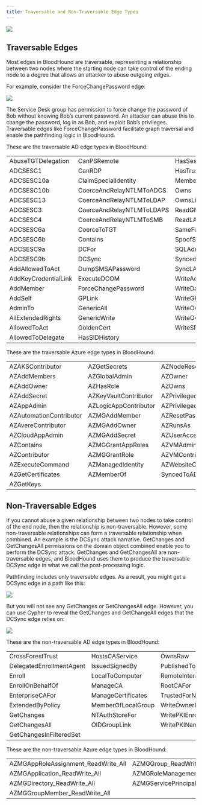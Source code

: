 ---
title: Traversable and Non-Traversable Edge Types
---

<img noZoom src="/assets/enterprise-AND-community-edition-pill-tag.svg"/> 


## Traversable Edges

Most edges in BloodHound are traversable, representing a relationship between two nodes where the starting node can take control of the ending node to a degree that allows an attacker to abuse outgoing edges.

For example, consider the ForceChangePassword edge:

<Frame>
  <img src="/assets/image-2-74.png"/>
</Frame>

The Service Desk group has permission to force change the password of Bob without knowing Bob’s current password. An attacker can abuse this to change the password, log in as Bob, and exploit Bob’s privileges. Traversable edges like ForceChangePassword facilitate graph traversal and enable the pathfinding logic in BloodHound.

These are the traversable AD edge types in BloodHound:

|                      |                           |                          |
|----------------------|---------------------------|--------------------------|
| AbuseTGTDelegation   | CanPSRemote               | HasSession               |
| ADCSESC1             | CanRDP                    | HasTrustKeys             |
| ADCSESC10a           | ClaimSpecialIdentity      | MemberOf                 |
| ADCSESC10b           | CoerceAndRelayNTLMToADCS  | Owns                     |
| ADCSESC13            | CoerceAndRelayNTLMToLDAP  | OwnsLimitedRights        |
| ADCSESC3             | CoerceAndRelayNTLMToLDAPS | ReadGMSAPassword         |
| ADCSESC4             | CoerceAndRelayNTLMToSMB   | ReadLAPSPassword         |
| ADCSESC6a            | CoerceToTGT               | SameForestTrust          |
| ADCSESC6b            | Contains                  | SpoofSIDHistory          |
| ADCSESC9a            | DCFor                     | SQLAdmin                 |
| ADCSESC9b            | DCSync                    | SyncedToEntraUser        |
| AddAllowedToAct      | DumpSMSAPassword          | SyncLAPSPassword         |
| AddKeyCredentialLink | ExecuteDCOM               | WriteAccountRestrictions |
| AddMember            | ForceChangePassword       | WriteDacl                |
| AddSelf              | GPLink                    | WriteGPLink              |
| AdminTo              | GenericAll                | WriteOwner               |
| AllExtendedRights    | GenericWrite              | WriteOwnerLimitedRights  |
| AllowedToAct         | GoldenCert                | WriteSPN                 |
| AllowedToDelegate    | HasSIDHistory             |                          |

These are the traversable Azure edge types in BloodHound:

|                         |                       |                           |
|-------------------------|-----------------------|---------------------------|
| AZAKSContributor        | AZGetSecrets          | AZNodeResourceGroup       |
| AZAddMembers            | AZGlobalAdmin         | AZOwner                   |
| AZAddOwner              | AZHasRole             | AZOwns                    |
| AZAddSecret             | AZKeyVaultContributor | AZPrivilegedAuthAdmin     |
| AZAppAdmin              | AZLogicAppContributor | AZPrivilegedRoleAdmin     |
| AZAutomationContributor | AZMGAddMember         | AZResetPassword           |
| AZAvereContributor      | AZMGAddOwner          | AZRunsAs                  |
| AZCloudAppAdmin         | AZMGAddSecret         | AZUserAccessAdministrator |
| AZContains              | AZMGGrantAppRoles     | AZVMAdminLogin            |
| AZContributor           | AZMGGrantRole         | AZVMContributor           |
| AZExecuteCommand        | AZManagedIdentity     | AZWebsiteContributor      |
| AZGetCertificates       | AZMemberOf            | SyncedToADUser            |
| AZGetKeys               |                       |                           |

## Non-Traversable Edges

If you cannot abuse a given relationship between two nodes to take control of the end node, then the relationship is non-traversable. However, some non-traversable relationships can form a traversable relationship when combined. An example is the DCSync attack narrative. GetChanges and GetChangesAll permissions on the domain object combined enable you to perform the DCSync attack. GetChanges and GetChangesAll are non-traversable edges, and BloodHound uses them to produce the traversable DCSync edge in what we call the post-processing logic.

Pathfinding includes only traversable edges. As a result, you might get a DCSync edge in a path like this:

<Frame>
  <img src="/assets/image-2-75.png"/>
</Frame>

But you will not see any GetChanges or GetChangesAll edge. However, you can use Cypher to reveal the GetChanges and GetChangeAll edges that the DCSync edge relies on:

<Frame>
  <img src="/assets/image-2-76.png"/>
</Frame>


These are the non-traversable AD edge types in BloodHound:

|                          |                    |                                 |
|--------------------------|--------------------|---------------------------------|
| CrossForestTrust         | HostsCAService     | OwnsRaw                         |
| DelegatedEnrollmentAgent | IssuedSignedBy     | PublishedTo                     |
| Enroll                   | LocalToComputer    | RemoteInteractiveLogonPrivilege |
| EnrollOnBehalfOf         | ManageCA           | RootCAFor                       |
| EnterpriseCAFor          | ManageCertificates | TrustedForNTAuth                |
| ExtendedByPolicy         | MemberOfLocalGroup | WriteOwnerRaw                   |
| GetChanges               | NTAuthStoreFor     | WritePKIEnrollmentFlag          |
| GetChangesAll            | OIDGroupLink       | WritePKINameFlag                |
| GetChangesInFilteredSet  |                    |                                 |

These are the non-traversable Azure edge types in BloodHound:

|                                       |                                              |
|---------------------------------------|----------------------------------------------|
| AZMGAppRoleAssignment\_ReadWrite\_All | AZMGGroup\_ReadWrite\_All                    |
| AZMGApplication\_ReadWrite\_All       | AZMGRoleManagement\_ReadWrite\_Directory     |
| AZMGDirectory\_ReadWrite\_All         | AZMGServicePrincipalEndpoint\_ReadWrite\_All |
| AZMGGroupMember\_ReadWrite\_All       |                                              |
